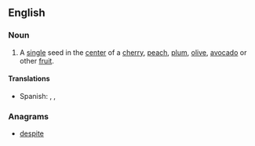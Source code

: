 ==English==

===Noun===
{{en-noun|sg=[[seed]] [[pit]]}}

# A [[single]] seed in the [[center]] of a [[cherry]], [[peach]], [[plum]], [[olive]], [[avocado]] or other [[fruit]].

====Translations====
{{trans-top|single, central seed}}
{{trans-mid}}
* Spanish: {{t+|es|hueso|m}}, {{t-|es|güito|m}}, {{t-|es|tito|m}}
{{trans-bottom}}

===Anagrams===
* [[despite#English|despite]]